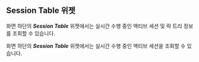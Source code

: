 ## Session Table 위젯

<InDoc product="postgresql,mysql,altibase,oracle,oracle-pro">

화면 하단의 ***Session Table*** 위젯에서는 실시간 수행 중인 액티브 세션 및 락 트리 정보를 조회할 수 있습니다.

</InDoc>

<InDoc product="redis,mongodb">

화면 하단의 ***Session Table*** 위젯에서는 실시간 수행 중인 액티브 세션을 조회할 수 있습니다.

</InDoc>